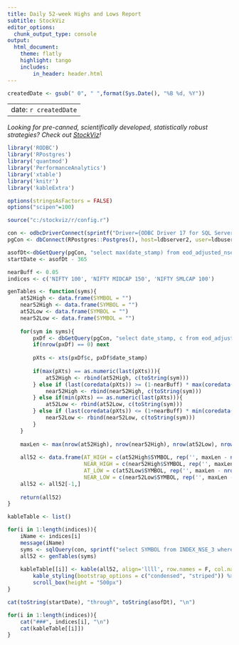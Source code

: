 ```yaml
---
title: Daily 52-week Highs and Lows Report
subtitle: StockViz
editor_options:
  chunk_output_type: console
output: 
  html_document:
    theme: flatly
    highlight: tango
    includes:
        in_header: header.html
---
```


```r

createdDate <- gsub(" 0", " ",format(Sys.Date(), "%B %d, %Y"))

```

---
date: `r createdDate`
---

*Looking for pre-canned, scientifically developed, statistically robust strategies? Check out [StockViz](https://stockviz.biz)! *

```r

library('RODBC')
library('RPostgres')
library('quantmod')
library('PerformanceAnalytics')
library('xtable')
library('knitr')
library('kableExtra')

options(stringsAsFactors = FALSE)
options("scipen"=100)

source("c:/stockviz/r/config.r")

con <- odbcDriverConnect(sprintf("Driver={ODBC Driver 17 for SQL Server};Server=%s;Database=%s;Uid=%s;Pwd=%s;", ldbserver, ldbname, ldbuser, ldbpassword), case = "nochange", believeNRows = TRUE)
pgCon <- dbConnect(RPostgres::Postgres(), host=ldbserver2, user=ldbuser2, password=ldbpassword2, dbname=ldbname2, sslmode='allow')

asofDt<-dbGetQuery(pgCon, "select max(date_stamp) from eod_adjusted_nse")[[1]]
startDate <- asofDt - 365

nearBuff <- 0.05
indices <- c('NIFTY 100', 'NIFTY MIDCAP 150', 'NIFTY SMLCAP 100')

genTables <- function(syms){
	at52High <- data.frame(SYMBOL = "")
	near52High <- data.frame(SYMBOL = "")
	at52Low <- data.frame(SYMBOL = "")
	near52Low <- data.frame(SYMBOL = "")
	
	for(sym in syms){
		pxDf <- dbGetQuery(pgCon, "select date_stamp, c from eod_adjusted_nse where ticker = $1 and date_stamp >= $2 and date_stamp <= $3", params=list(sym, startDate, asofDt))
		if(nrow(pxDf) == 0) next
		
		pXts <- xts(pxDf$c, pxDf$date_stamp)
		
		if(max(pXts) == as.numeric(last(pXts))){
			at52High <- rbind(at52High, c(toString(sym)))
		} else if (last(coredata(pXts)) >= (1-nearBuff) * max(coredata(pXts))) {
			near52High <- rbind(near52High, c(toString(sym)))
		} else if(min(pXts) == as.numeric(last(pXts))){
			at52Low <- rbind(at52Low, c(toString(sym)))
		} else if (last(coredata(pXts)) <= (1+nearBuff) * min(coredata(pXts))) {
			near52Low <- rbind(near52Low, c(toString(sym)))
		}
	}
	
	maxLen <- max(nrow(at52High), nrow(near52High), nrow(at52Low), nrow(near52Low))
	
	all52 <- data.frame(AT_HIGH = c(at52High$SYMBOL, rep('', maxLen - nrow(at52High))), 
						NEAR_HIGH = c(near52High$SYMBOL, rep('', maxLen - nrow(near52High))),
						AT_LOW = c(at52Low$SYMBOL, rep('', maxLen - nrow(at52Low))), 
						NEAR_LOW = c(near52Low$SYMBOL, rep('', maxLen - nrow(near52Low))))
	all52 <- all52[-1,]
	
	return(all52)
}

kableTable <- list()

for(i in 1:length(indices)){
	iName <- indices[i]
	message(iName)
	syms <- sqlQuery(con, sprintf("select SYMBOL from INDEX_NSE_3 where INDEX_NAME='%s'", iName))$SYMBOL
	all52 <- genTables(syms)
	
	kableTable[[i]] <- kable(all52, align='llll', row.names = F, col.names = c("At Highs", "Near Highs", "At Lows", "Near Lows"), format.args = list(nsmall=2)) %>%
		kable_styling(bootstrap_options = c("condensed", "striped")) %>%
		scroll_box(height = "500px")
}

```

```r
cat(toString(startDate), "through", toString(asofDt), "\n")

```

```r

for(i in 1:length(indices)){
	cat("###", indices[i], "\n")
	cat(kableTable[[i]])
}

```